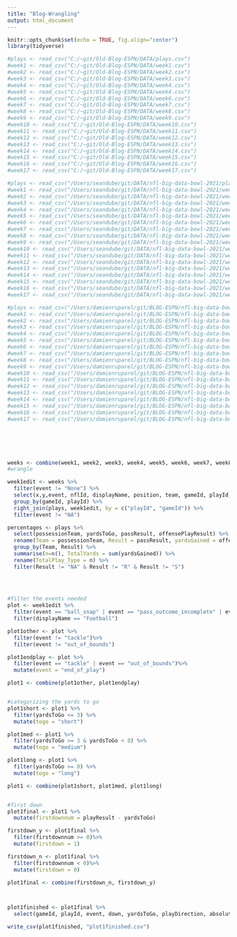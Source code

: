 ```yaml
---
title: "Blog-Wrangling"
output: html_document
---
```


```r
knitr::opts_chunk$set(echo = TRUE, fig.align="center")
library(tidyverse)

#plays <- read_csv("C:/~git/Old-Blog-ESPN/DATA/plays.csv")
#week1 <- read_csv("C:/~git/Old-Blog-ESPN/DATA/week1.csv")
#week2 <- read_csv("C:/~git/Old-Blog-ESPN/DATA/week2.csv")
#week3 <- read_csv("C:/~git/Old-Blog-ESPN/DATA/week3.csv")
#week4 <- read_csv("C:/~git/Old-Blog-ESPN/DATA/week4.csv")
#week5 <- read_csv("C:/~git/Old-Blog-ESPN/DATA/week4.csv")
#week6 <- read_csv("C:/~git/Old-Blog-ESPN/DATA/week6.csv")
#week7 <- read_csv("C:/~git/Old-Blog-ESPN/DATA/week7.csv")
#week8 <- read_csv("C:/~git/Old-Blog-ESPN/DATA/week8.csv")
#week9 <- read_csv("C:/~git/Old-Blog-ESPN/DATA/week9.csv")
#week10 <- read_csv("C:/~git/Old-Blog-ESPN/DATA/week10.csv")
#week11 <- read_csv("C:/~git/Old-Blog-ESPN/DATA/week11.csv")
#week12 <- read_csv("C:/~git/Old-Blog-ESPN/DATA/week12.csv")
#week13 <- read_csv("C:/~git/Old-Blog-ESPN/DATA/week13.csv")
#week14 <- read_csv("C:/~git/Old-Blog-ESPN/DATA/week14.csv")
#week15 <- read_csv("C:/~git/Old-Blog-ESPN/DATA/week15.csv")
#week16 <- read_csv("C:/~git/Old-Blog-ESPN/DATA/week16.csv")
#week17 <- read_csv("C:/~git/Old-Blog-ESPN/DATA/week17.csv") 

#plays <- read_csv("/Users/seandube/git/DATA/nfl-big-data-bowl-2021/plays.csv")
#week1 <- read_csv("/Users/seandube/git/DATA/nfl-big-data-bowl-2021/week1.csv")
#week2 <- read_csv("/Users/seandube/git/DATA/nfl-big-data-bowl-2021/week2.csv")
#week3 <- read_csv("/Users/seandube/git/DATA/nfl-big-data-bowl-2021/week3.csv")
#week4 <- read_csv("/Users/seandube/git/DATA/nfl-big-data-bowl-2021/week4.csv")
#week5 <- read_csv("/Users/seandube/git/DATA/nfl-big-data-bowl-2021/week4.csv")
#week6 <- read_csv("/Users/seandube/git/DATA/nfl-big-data-bowl-2021/week6.csv")
#week7 <- read_csv("/Users/seandube/git/DATA/nfl-big-data-bowl-2021/week7.csv")
#week8 <- read_csv("/Users/seandube/git/DATA/nfl-big-data-bowl-2021/week8.csv")
#week9 <- read_csv("/Users/seandube/git/DATA/nfl-big-data-bowl-2021/week9.csv")
#week10 <- read_csv("/Users/seandube/git/DATA/nfl-big-data-bowl-2021/week10.csv")
#week11 <- read_csv("/Users/seandube/git/DATA/nfl-big-data-bowl-2021/week11.csv")
#week12 <- read_csv("/Users/seandube/git/DATA/nfl-big-data-bowl-2021/week12.csv")
#week13 <- read_csv("/Users/seandube/git/DATA/nfl-big-data-bowl-2021/week13.csv")
#week14 <- read_csv("/Users/seandube/git/DATA/nfl-big-data-bowl-2021/week14.csv")
#week15 <- read_csv("/Users/seandube/git/DATA/nfl-big-data-bowl-2021/week15.csv")
#week16 <- read_csv("/Users/seandube/git/DATA/nfl-big-data-bowl-2021/week16.csv")
#week17 <- read_csv("/Users/seandube/git/DATA/nfl-big-data-bowl-2021/week17.csv")

#plays <- read_csv("/Users/damienruparel/git/BLOG-ESPN/nfl-big-data-bowl-2021/plays.csv")
#week1 <- read_csv("/Users/damienruparel/git/BLOG-ESPN/nfl-big-data-bowl-2021/week1.csv")
#week2 <- read_csv("/Users/damienruparel/git/BLOG-ESPN/nfl-big-data-bowl-2021/week2.csv")
#week3 <- read_csv("/Users/damienruparel/git/BLOG-ESPN/nfl-big-data-bowl-2021/week3.csv")
#week4 <- read_csv("/Users/damienruparel/git/BLOG-ESPN/nfl-big-data-bowl-2021/week4.csv")
#week5 <- read_csv("/Users/damienruparel/git/BLOG-ESPN/nfl-big-data-bowl-2021/week4.csv")
#week6 <- read_csv("/Users/damienruparel/git/BLOG-ESPN/nfl-big-data-bowl-2021/week6.csv")
#week7 <- read_csv("/Users/damienruparel/git/BLOG-ESPN/nfl-big-data-bowl-2021/week7.csv")
#week8 <- read_csv("/Users/damienruparel/git/BLOG-ESPN/nfl-big-data-bowl-2021/week8.csv")
#week9 <- read_csv("/Users/damienruparel/git/BLOG-ESPN/nfl-big-data-bowl-2021/week9.csv")
#week10 <- read_csv("/Users/damienruparel/git/BLOG-ESPN/nfl-big-data-bowl-2021/week10.csv")
#week11 <- read_csv("/Users/damienruparel/git/BLOG-ESPN/nfl-big-data-bowl-2021/week11.csv")
#week12 <- read_csv("/Users/damienruparel/git/BLOG-ESPN/nfl-big-data-bowl-2021/week12.csv")
#week13 <- read_csv("/Users/damienruparel/git/BLOG-ESPN/nfl-big-data-bowl-2021/week13.csv")
#week14 <- read_csv("/Users/damienruparel/git/BLOG-ESPN/nfl-big-data-bowl-2021/week14.csv")
#week15 <- read_csv("/Users/damienruparel/git/BLOG-ESPN/nfl-big-data-bowl-2021/week15.csv")
#week16 <- read_csv("/Users/damienruparel/git/BLOG-ESPN/nfl-big-data-bowl-2021/week16.csv")
#week17 <- read_csv("/Users/damienruparel/git/BLOG-ESPN/nfl-big-data-bowl-2021/week17.csv")






weeks <- combine(week1, week2, week3, week4, week5, week6, week7, week8, week9, week10, week11, week12, week13, week14, week15, week16, week17)
#wrangle

week1edit <- weeks %>%
  filter(event != "None") %>%
  select(x,y,event, nflId, displayName, position, team, gameId, playId, playDirection)%>%
  group_by(gameId, playId) %>%
  right_join(plays, week1edit, by = c("playId", "gameId")) %>%
  filter(event != "NA")

percentages <- plays %>%
  select(possessionTeam, yardsToGo, passResult, offensePlayResult) %>%
  rename(Team = possessionTeam, Result = passResult, yardsGained = offensePlayResult) %>%
  group_by(Team, Result) %>%
  summarise(n=n(), TotalYards = sum(yardsGained)) %>%
  rename(TotalPlay_Type = n) %>%
  filter(Result != "NA" & Result != "R" & Result != "S") 

  
  

#filter the events needed
plot <- week1edit %>%
  filter(event == "ball_snap" | event == "pass_outcome_incomplete" | event == "tackle" | event == "out_of_bounds" | event == "touchdown") %>%
  filter(displayName == "Football")

plot1other <- plot %>%
  filter(event != "tackle")%>%
  filter(event != "out_of_bounds")

plot1endplay <- plot %>%
  filter(event == "tackle" | event == "out_of_bounds")%>%
  mutate(event = "end_of_play")

plot1 <- combine(plot1other, plot1endplay)


#categorizing the yards to go 
plot1short <- plot1 %>%
  filter(yardsToGo <= 3) %>%
  mutate(togo = "short")

plot1med <- plot1 %>%
  filter(yardsToGo >= 3 & yardsToGo < 8) %>%
  mutate(togo = "medium")

plot1long <- plot1 %>%
  filter(yardsToGo >= 8) %>%
  mutate(togo = "long")

plot1 <- combine(plot1short, plot1med, plot1long)


#first down
plot1final <- plot1 %>%
  mutate(firstdownnum = playResult - yardsToGo)

firstdown_y <- plot1final %>%
  filter(firstdownnum >= 0)%>%
  mutate(firstdown = 1)

firstdown_n <- plot1final %>%
  filter(firstdownnum < 0)%>%
  mutate(firstdown = 0)

plot1final <- combine(firstdown_n, firstdown_y)



plot1finished <- plot1final %>%
  select(gameId, playId, event, down, yardsToGo, playDirection, absoluteYardlineNumber, playResult, togo, x, y, firstdown)

write_csv(plot1finished, "plot1finished.csv")

```

